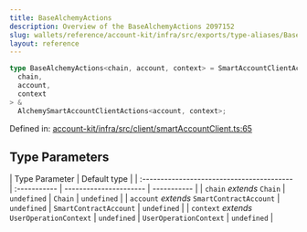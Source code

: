 ```yaml
---
title: BaseAlchemyActions
description: Overview of the BaseAlchemyActions 2097152
slug: wallets/reference/account-kit/infra/src/exports/type-aliases/BaseAlchemyActions
layout: reference
---
```


```ts
type BaseAlchemyActions<chain, account, context> = SmartAccountClientActions<
  chain,
  account,
  context
> &
  AlchemySmartAccountClientActions<account, context>;
```

Defined in: [account-kit/infra/src/client/smartAccountClient.ts:65](https://github.com/alchemyplatform/aa-sdk/blob/923a52171f7246172caf350853843e6680197da9/account-kit/infra/src/client/smartAccountClient.ts#L65)

## Type Parameters

| Type Parameter                             | Default type |
| :----------------------------------------- | :----------- | ---------------------- | ----------- |
| `chain` _extends_ `Chain`                  | `undefined`  | `Chain`                | `undefined` |
| `account` _extends_ `SmartContractAccount` | `undefined`  | `SmartContractAccount` | `undefined` |
| `context` _extends_ `UserOperationContext` | `undefined`  | `UserOperationContext` | `undefined` |
